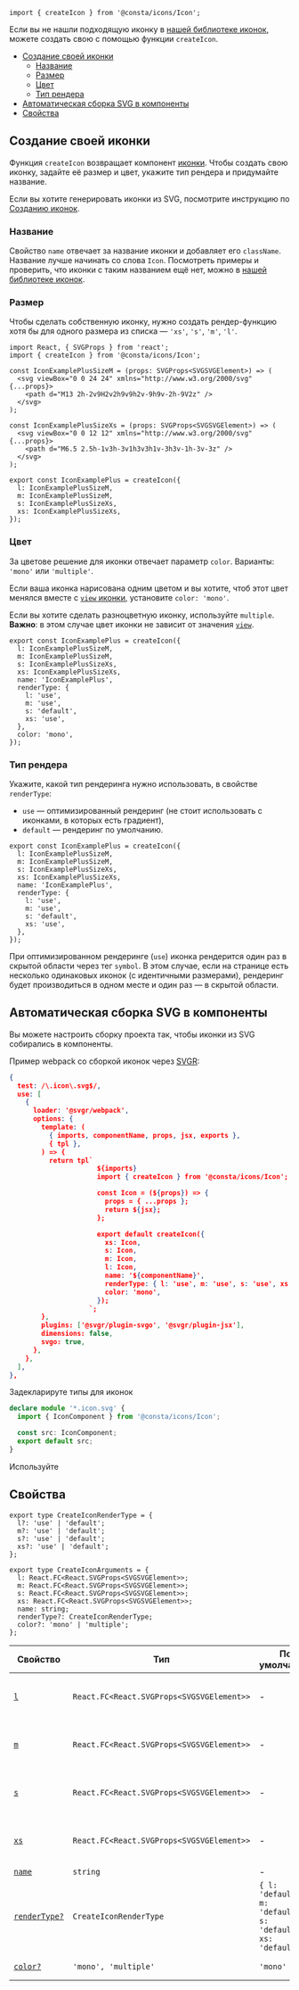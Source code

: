 
```tsx
import { createIcon } from '@consta/icons/Icon';
```

Если вы не нашли подходящую иконку в [нашей библиотеке иконок](##LIBS.LIB.STAND/lib:icons/stand:icons-icon-stable), можете создать свою с помощью функции `createIcon`.

<MdxMenu>

- [Создание своей иконки](#создание-своей-иконки)
  - [Название](#название)
  - [Размер](#размер)
  - [Цвет](#цвет)
  - [Тип рендера](#тип-рендера)
- [Автоматическая сборка SVG в компоненты](#автоматическая-сборка-svg-в-компоненты)
- [Свойства](#свойства)

</MdxMenu>

## Создание своей иконки

Функция `createIcon` возвращает компонент [иконки](##LIBS.LIB.STAND/lib:icons/stand:icons-icon-stable). Чтобы создать свою иконку, задайте её размер и цвет, укажите тип рендера и придумайте название.

<MdxInformer status="normal">

Если вы хотите генерировать иконки из SVG, посмотрите инструкцию по [Созданию иконок](##LIBS.LIB.STAND.TAB/lib:icons/stand:contributers-addicons/tab:dev).

</MdxInformer>

### Название

Свойство `name` отвечает за название иконки и добавляет его `className`.
Название лучше начинать со слова `Icon`. Посмотреть примеры и проверить, что иконки с таким названием ещё нет, можно в [нашей библиотеке иконок](##LIBS.LIB.STAND/lib:icons/stand:icons-icon-stable).

### Размер

Чтобы сделать собственную иконку, нужно создать рендер-функцию хотя бы для одного размера из списка — `'xs'`, `'s'`, `'m'`, `'l'`.

```tsx
import React, { SVGProps } from 'react';
import { createIcon } from '@consta/icons/Icon';

const IconExamplePlusSizeM = (props: SVGProps<SVGSVGElement>) => (
  <svg viewBox="0 0 24 24" xmlns="http://www.w3.org/2000/svg" {...props}>
    <path d="M13 2h-2v9H2v2h9v9h2v-9h9v-2h-9V2z" />
  </svg>
);

const IconExamplePlusSizeXs = (props: SVGProps<SVGSVGElement>) => (
  <svg viewBox="0 0 12 12" xmlns="http://www.w3.org/2000/svg" {...props}>
    <path d="M6.5 2.5h-1v3h-3v1h3v3h1v-3h3v-1h-3v-3z" />
  </svg>
);

export const IconExamplePlus = createIcon({
  l: IconExamplePlusSizeM,
  m: IconExamplePlusSizeM,
  s: IconExamplePlusSizeXs,
  xs: IconExamplePlusSizeXs,
});
```

### Цвет

За цветове решение для иконки отвечает параметр `color`. Варианты: `'mono'` или `'multiple'`.

Если ваша иконка нарисована одним цветом и вы хотите, чтоб этот цвет менялся вместе с [`view` иконки](##LIBS.LIB.STAND.TAB/lib:icons/tab:dev/stand:icons-icon-stable/hash:внешний-вид), установите `color: 'mono'`.

Если вы хотите сделать разноцветную иконку, используйте `multiple`. **Важно**: в этом случае цвет иконки не зависит от значения [`view`](##LIBS.LIB.STAND.TAB/lib:icons/tab:dev/stand:icons-icon-stable/hash:внешний-вид).

```tsx
export const IconExamplePlus = createIcon({
  l: IconExamplePlusSizeM,
  m: IconExamplePlusSizeM,
  s: IconExamplePlusSizeXs,
  xs: IconExamplePlusSizeXs,
  name: 'IconExamplePlus',
  renderType: {
    l: 'use',
    m: 'use',
    s: 'default',
    xs: 'use',
  },
  color: 'mono',
});
```

### Тип рендера

Укажите, какой тип рендеринга нужно использовать, в свойстве `renderType`:

- `use` — оптимизированный рендеринг (не стоит использовать с иконками, в которых есть градиент),
- `default` — рендеринг по умолчанию.

```tsx
export const IconExamplePlus = createIcon({
  l: IconExamplePlusSizeM,
  m: IconExamplePlusSizeM,
  s: IconExamplePlusSizeXs,
  xs: IconExamplePlusSizeXs,
  name: 'IconExamplePlus',
  renderType: {
    l: 'use',
    m: 'use',
    s: 'default',
    xs: 'use',
  },
});
```

При оптимизированном рендеринге (`use`) иконка рендерится один раз в скрытой области
через тег `symbol`.
В этом случае, если на странице есть несколько одинаковых иконок (с идентичными размерами),
рендеринг будет производиться в одном месте и один раз — в скрытой области.

## Автоматическая сборка SVG в компоненты

Вы можете настроить сборку проекта так, чтобы иконки из SVG собирались в компоненты.

Пример webpack со сборкой иконок через [SVGR](https://react-svgr.com/):

```json
{
  test: /\.icon\.svg$/,
  use: [
    {
      loader: '@svgr/webpack',
      options: {
        template: (
          { imports, componentName, props, jsx, exports },
          { tpl },
        ) => {
          return tpl`
                      ${imports}
                      import { createIcon } from '@consta/icons/Icon';

                      const Icon = (${props}) => {
                        props = { ...props };
                        return ${jsx};
                      };

                      export default createIcon({
                        xs: Icon,
                        s: Icon,
                        m: Icon,
                        l: Icon,
                        name: '${componentName}',
                        renderType: { l: 'use', m: 'use', s: 'use', xs: 'use' },
                        color: 'mono',
                      });
                    `;
        },
        plugins: ['@svgr/plugin-svgo', '@svgr/plugin-jsx'],
        dimensions: false,
        svgo: true,
      },
    },
  ],
},
```

Задекларируте типы для иконок

```ts
declare module '*.icon.svg' {
  import { IconComponent } from '@consta/icons/Icon';

  const src: IconComponent;
  export default src;
}
```

Используйте

## Свойства

```tsx
export type CreateIconRenderType = {
  l?: 'use' | 'default';
  m?: 'use' | 'default';
  s?: 'use' | 'default';
  xs?: 'use' | 'default';
};

export type CreateIconArguments = {
  l: React.FC<React.SVGProps<SVGSVGElement>>;
  m: React.FC<React.SVGProps<SVGSVGElement>>;
  s: React.FC<React.SVGProps<SVGSVGElement>>;
  xs: React.FC<React.SVGProps<SVGSVGElement>>;
  name: string;
  renderType?: CreateIconRenderType;
  color?: 'mono' | 'multiple';
};
```

| Свойство                      | Тип                                       | По умолчанию                                                  | Описание                            |
| ----------------------------- | ----------------------------------------- | ------------------------------------------------------------- | ----------------------------------- |
| [`l` ](#размер)               | `React.FC<React.SVGProps<SVGSVGElement>>` | -                                                             | Рендер функция для `l` размера      |
| [`m` ](#размер)               | `React.FC<React.SVGProps<SVGSVGElement>>` | -                                                             | Рендер функция для `m` размера      |
| [`s` ](#размер)               | `React.FC<React.SVGProps<SVGSVGElement>>` | -                                                             | Рендер функция для `s` размера      |
| [`xs` ](#размер)              | `React.FC<React.SVGProps<SVGSVGElement>>` | -                                                             | Рендер функция для `xs` размера     |
| [`name`](#название)           | `string`                                  | -                                                             | Название                            |
| [`renderType?`](#тип-рендера) | `CreateIconRenderType`                    | `{ l: 'default', m: 'default', s: 'default', xs: 'default' }` | Тип рендера для каждого из размеров |
| [`color?`](#цвет)             | `'mono', 'multiple'`                      | `'mono'`                                                      | Цветовое решение                    |
